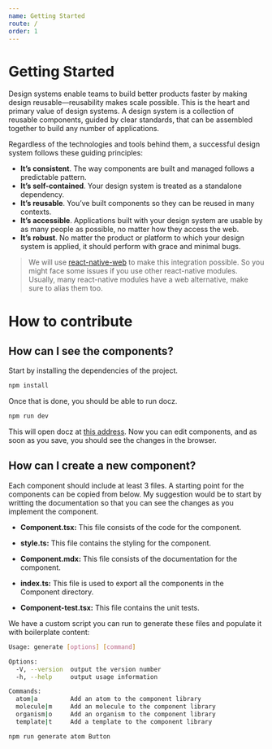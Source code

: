 ```yaml
---
name: Getting Started
route: /
order: 1
---
```


# Getting Started

Design systems enable teams to build better products faster by making design reusable—reusability makes scale possible. This is the heart and primary value of design systems. A design system is a collection of reusable components, guided by clear standards, that can be assembled together to build any number of applications.

Regardless of the technologies and tools behind them, a successful design system follows these guiding principles:

- **It’s consistent**. The way components are built and managed follows a predictable pattern.
- **It’s self-contained**. Your design system is treated as a standalone dependency.
- **It’s reusable**. You’ve built components so they can be reused in many contexts.
- **It’s accessible**. Applications built with your design system are usable by as many people as possible, no matter how they access the web.
- **It’s robust**. No matter the product or platform to which your design system is applied, it should perform with grace and minimal bugs.

> We will use [react-native-web](https://github.com/necolas/react-native-web) to make this integration possible.
> So you might face some issues if you use other react-native modules. 
> Usually, many react-native modules have a web alternative, make sure to alias them too.

# How to contribute
## How can I see the components?
Start by installing the dependencies of the project.
```bash
npm install
```

Once that is done, you should be able to run docz.
```bash
npm run dev
```
This will open docz at [this address](http://localhost:3000). Now you can edit components,
and as soon as you save, you should see the changes in the browser.

## How can I create a new component?
Each component should include at least 3 files. A starting point for the components can be copied 
from below. My suggestion would be to start by writting the documentation so that you can see 
the changes as you implement the component.

* **Component.tsx:** This file consists of the code for the component.

* **style.ts:** This file contains the styling for the component.

* **Component.mdx:** This file consists of the documentation for the component.

* **index.ts:** This file is used to export all the components in the Component directory.

* **Component-test.tsx:** This file contains the unit tests.



We have a custom script you can run to generate these files and populate it with boilerplate content:
```bash
Usage: generate [options] [command]

Options:
  -V, --version  output the version number
  -h, --help     output usage information

Commands:
  atom|a         Add an atom to the component library
  molecule|m     Add an molecule to the component library
  organism|o     Add an organism to the component library
  template|t     Add a template to the component library

npm run generate atom Button
```
